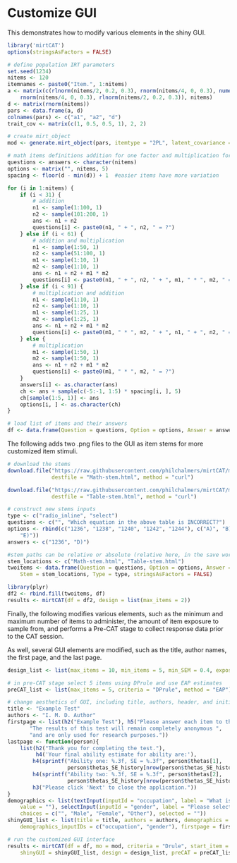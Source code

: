 Customize GUI
======================================

This demonstrates how to modify various elements in the shiny GUI.

```r
library('mirtCAT')
options(stringsAsFactors = FALSE)

# define population IRT parameters
set.seed(1234)
nitems <- 120
itemnames <- paste0("Item.", 1:nitems)
a <- matrix(c(rlnorm(nitems/2, 0.2, 0.3), rnorm(nitems/4, 0, 0.3), numeric(nitems/2),
    rnorm(nitems/4, 0, 0.3), rlnorm(nitems/2, 0.2, 0.3)), nitems)
d <- matrix(rnorm(nitems))
pars <- data.frame(a, d)
colnames(pars) <- c("a1", "a2", "d")
trait_cov <- matrix(c(1, 0.5, 0.5, 1), 2, 2)

# create mirt_object
mod <- generate.mirt_object(pars, itemtype = "2PL", latent_covariance = trait_cov)

# math items definitions addition for one factor and multiplication for the other
questions <- answers <- character(nitems)
options <- matrix("", nitems, 5)
spacing <- floor(d - min(d)) + 1  #easier items have more variation

for (i in 1:nitems) {
    if (i < 31) {
        # addition
        n1 <- sample(1:100, 1)
        n2 <- sample(101:200, 1)
        ans <- n1 + n2
        questions[i] <- paste0(n1, " + ", n2, " = ?")
    } else if (i < 61) {
        # addition and multiplication
        n1 <- sample(1:50, 1)
        n2 <- sample(51:100, 1)
        m1 <- sample(1:10, 1)
        m2 <- sample(1:10, 1)
        ans <- n1 + n2 + m1 * m2
        questions[i] <- paste0(n1, " + ", n2, " + ", m1, " * ", m2, " = ?")
    } else if (i < 91) {
        # multiplication and addition
        n1 <- sample(1:10, 1)
        n2 <- sample(1:10, 1)
        m1 <- sample(1:25, 1)
        m2 <- sample(1:25, 1)
        ans <- n1 + n2 + m1 * m2
        questions[i] <- paste0(m1, " * ", m2, " + ", n1, " + ", n2, " = ?")
    } else {
        # multiplication
        m1 <- sample(1:50, 1)
        m2 <- sample(1:50, 1)
        ans <- n1 + n2 + m1 * m2
        questions[i] <- paste0(m1, " * ", m2, " = ?")
    }
    answers[i] <- as.character(ans)
    ch <- ans + sample(c(-5:-1, 1:5) * spacing[i, ], 5)
    ch[sample(1:5, 1)] <- ans
    options[i, ] <- as.character(ch)
}

# load list of items and their answers
df <- data.frame(Question = questions, Option = options, Answer = answers, Type = "radio")
```

The following adds two .png files to the GUI as item stems for more customized item stimuli.

```r
# download the stems
download.file("https://raw.githubusercontent.com/philchalmers/mirtCAT/master/tests/GUI-tests/Math-stem.html", 
              destfile = "Math-stem.html", method = "curl")

download.file("https://raw.githubusercontent.com/philchalmers/mirtCAT/master/tests/GUI-tests/Table-stem.html", 
              destfile = "Table-stem.html", method = "curl")

# construct new stems inputs
type <- c("radio_inline", "select")
questions <- c("", "Which equation in the above table is INCORRECT?")
options <- rbind(c("1236", "1238", "1240", "1242", "1244"), c("A)", "B)", "C)", "D)",
    "E)"))
answers <- c("1236", "D)")

#stem paths can be relative or absolute (relative here, in the save working directory)
stem_locations <- c("Math-stem.html", "Table-stem.html")
twoitems <- data.frame(Question = questions, Option = options, Answer = answers,
    Stem = stem_locations, Type = type, stringsAsFactors = FALSE)

library(plyr)
df2 <- rbind.fill(twoitems, df)
results <- mirtCAT(df = df2, design = list(max_items = 2))
```

Finally, the following modifies various elements, such as the minimum and maximum number of items
to administer, the amount of item exposure to sample from, and performs a Pre-CAT stage to 
collect response data prior to the CAT session. 

As well, several GUI elements are modified, such as the title, author names, the first page,
and the last page.

```r
design_list <- list(max_items = 10, min_items = 5, min_SEM = 0.4, exposure = rep(3, 120))

# in pre-CAT stage select 5 items using DPrule and use EAP estimates
preCAT_list <- list(max_items = 5, criteria = "DPrule", method = "EAP")

# change aesthetics of GUI, including title, authors, header, and initial message
title <- "Example Test"
authors <- "I. M. D. Author"
firstpage <- list(h2("Example Test"), h5("Please answer each item to the best of your ability. ",        
       "The results of this test will remain completely anonymous ", 
       "and are only used for research purposes."))
lastpage <- function(person){
    list(h2("Thank you for completing the test."), 
         h4('Your final ability estimate for ability are:'),
        h4(sprintf("Ability one: %.3f, SE = %.3f", person$thetas[1],
                   person$thetas_SE_history[nrow(person$thetas_SE_history), 1])),
        h4(sprintf("Ability two: %.3f, SE = %.3f", person$thetas[2],
                   person$thetas_SE_history[nrow(person$thetas_SE_history), 2])),
        h3("Please click 'Next' to close the application."))
}
demographics <- list(textInput(inputId = "occupation", label = "What is your occupation?",
    value = ""), selectInput(inputId = "gender", label = "Please select your gender.",
    choices = c("", "Male", "Female", "Other"), selected = ""))
shinyGUI_list <- list(title = title, authors = authors, demographics = demographics,
    demographics_inputIDs = c("occupation", "gender"), firstpage = firstpage, lastpage = lastpage)

# run the customized GUI interface
results <- mirtCAT(df = df, mo = mod, criteria = "Drule", start_item = "DPrule",
    shinyGUI = shinyGUI_list, design = design_list, preCAT = preCAT_list)
```
